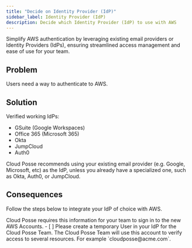```yaml
---
title: "Decide on Identity Provider (IdP)"
sidebar_label: Identity Provider (IdP)
description: Decide which Identity Provider (IdP) to use with AWS
---
```


<Intro>
Simplify AWS authentication by leveraging existing email providers or Identity Providers (IdPs), ensuring streamlined access management and ease of use for your team.
</Intro>

## Problem

Users need a way to authenticate to AWS.

## Solution

Verified working IdPs:

- GSuite (Google Workspaces)
- Office 365 (Microsoft 365)
- Okta
- JumpCloud
- Auth0

Cloud Posse recommends using your existing email provider (e.g. Google, Microsoft, etc) as the IdP, unless you
already have a specialized one, such as Okta, Auth0, or JumpCloud.

## Consequences

Follow the steps below to integrate your IdP of choice with AWS.

<Note title="Jumpstart">
Cloud Posse requires this information for your team to sign in to the new AWS Accounts.
<TaskList>
- [ ] Please create a temporary User in your IdP for the Cloud Posse Team. The Cloud Posse Team will use this account to verify
      access to several resources. For example `cloudposse@acme.com`.
</TaskList>
</Note>
